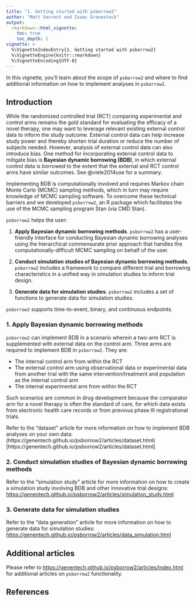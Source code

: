 ```yaml
---
title: "1. Getting started with psborrow2"
author: "Matt Secrest and Isaac Gravestock"
output:
  rmarkdown::html_vignette:
    toc: true
    toc_depth: 2
vignette: >
  %\VignetteIndexEntry{1. Getting started with psborrow2}
  %\VignetteEngine{knitr::rmarkdown}
  %\VignetteEncoding{UTF-8}
---
```




In this vignette, you'll learn about the scope of `psborrow2` and where to find
additional information on how to implement analyses in `psborrow2`.

## Introduction

While the randomized controlled trial (RCT) comparing experimental and control
arms remains the gold standard for evaluating the efficacy of a novel therapy,
one may want to leverage relevant existing external control data to inform the
study outcome. External control data can help increase study power and thereby
shorten trial duration or reduce the number of subjects needed. However,
analysis of external control data can also introduce bias. One method for
incorporating external control data to mitigate bias is **Bayesian dynamic
borrowing (BDB)**, in which external control data is borrowed to the extent
that the external and RCT control arms have similar outcomes. See @viele2014use for a summary.

Implementing BDB is computationally involved and requires Markov chain Monte
Carlo (MCMC) sampling methods, which in turn may require knowledge
of MCMC sampling software. To overcome these technical barriers and
we developed `psborrow2`, an R package which facilitates
the use of the MCMC sampling program Stan (via CMD Stan).

`psborrow2` helps the user:

1. **Apply Bayesian dynamic borrowing methods**. `psborrow2` has a user-friendly interface for
   conducting Bayesian dynamic borrowing analyses using the hierarchical commensurate prior approach 
   that handles the computationally-difficult MCMC sampling
   on behalf of the user.

2. **Conduct simulation studies of Bayesian dynamic borrowing methods**. `psborrow2` includes a
   framework to compare different trial and borrowing characteristics in a unified way
   in simulation studies to inform trial design.

3. **Generate data for simulation studies**. `psborrow2` includes a set of functions to generate
   data for simulation studies.

`psborrow2` supports time-to-event, binary, and continuous endpoints.

### 1. Apply Bayesian dynamic borrowing methods

`psborrow2` can implement BDB in a scenario wherein a two-arm RCT is
supplemented with external data on the control arm. Three arms are required to
implement BDB in `psborrow2`. They are:

* The internal control arm from within the RCT
* The external control arm using observational data or experimental data
from another trial with the same intervention/treatment and population
as the internal control arm
* The internal experimental arm from within the RCT

Such scenarios are common in drug development because the comparator arm for
a novel therapy is often the standard of care, for which data exists from
electronic health care records or from previous phase III registrational trials.

Refer to the "dataset" article for more information on
how to implement BDB analyses on your own data:
(https://genentech.github.io/psborrow2/articles/dataset.html)[https://genentech.github.io/psborrow2/articles/dataset.html]

### 2. Conduct simulation studies of Bayesian dynamic borrowing methods

Refer to the "simulation study" article for more information on
how to create a simulation study involving BDB and other innovative trial
designs: [https://genentech.github.io/psborrow2/articles/simulation_study.html](https://genentech.github.io/psborrow2/articles/simulation_study.html)

### 3. Generate data for simulation studies 

Refer to the "data generation" article for more information on
how to generate data for simulation studies: [https://genentech.github.io/psborrow2/articles/data_simulation.html](https://genentech.github.io/psborrow2/articles/data_simulation.html)

## Additional articles

Please refer to [https://genentech.github.io/psborrow2/articles/index.html](https://genentech.github.io/psborrow2/articles/index.html) for additional articles on `psborrow2` functionality.

## References
